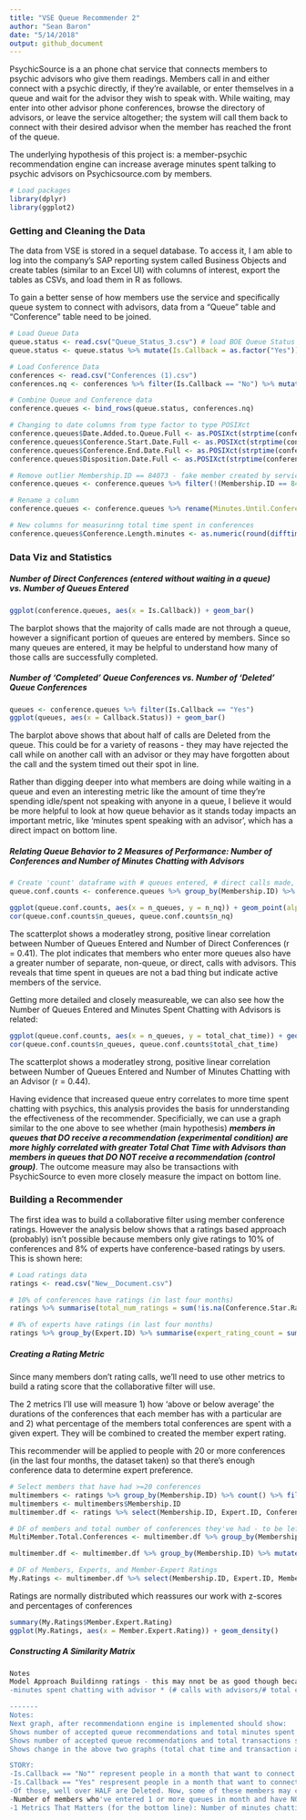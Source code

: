 ```yaml
---
title: "VSE Queue Recommender 2"
author: "Sean Baron"
date: "5/14/2018"
output: github_document
---
```


PsychicSource is a an phone chat service that connects members to psychic advisors who give them readings. Members call in and either connect with a psychic directly, if they're available, or enter themselves in a queue and wait for the advisor they wish to speak with. While waiting, may enter into other advisor phone conferences, browse the directory of advisors, or leave the service altogether; the system will call them back to connect with their desired advisor when the member has reached the front of the queue.

The underlying hypothesis of this project is: a member-psychic recommendation engine can increase average minutes spent talking to psychic advisors on Psychicsource.com by members.

```r
# Load packages
library(dplyr)
library(ggplot2)
```

### Getting and Cleaning the Data

The data from VSE is stored in a sequel database. To access it, I am able to log into the company's SAP reporting system called Business Objects and create tables (similar to an Excel UI) with columns of interest, export the tables as CSVs, and load them in R as follows.

To gain a better sense of how members use the service and specifically queue system to connect with advisors, data from a "Queue" table and "Conference" table need to be joined.
```r
# Load Queue Data
queue.status <- read.csv("Queue_Status_3.csv") # load BOE Queue Status table
queue.status <- queue.status %>% mutate(Is.Callback = as.factor("Yes"))

# Load Conference Data
conferences <- read.csv("Conferences (1).csv")
conferences.nq <- conferences %>% filter(Is.Callback == "No") %>% mutate(Callback.Status = NA, Date.Added.to.Queue.Full = NA, Disposition.Date.Full = NA, Disposition.Reason = NA, Disposition.Activity = NA, Time.to.Conference..minutes. = NA)

# Combine Queue and Conference data
conference.queues <- bind_rows(queue.status, conferences.nq)

# Changing to date columns from type factor to type POSIXct
conference.queues$Date.Added.to.Queue.Full <- as.POSIXct(strptime(conference.queues$Date.Added.to.Queue.Full, format = "%Y/%m/%d %H:%M:%S"))
conference.queues$Conference.Start.Date.Full <- as.POSIXct(strptime(conference.queues$Conference.Start.Date.Full, format = "%Y/%m/%d %H:%M:%S"))
conference.queues$Conference.End.Date.Full <- as.POSIXct(strptime(conference.queues$Conference.End.Date.Full, format = "%Y/%m/%d %H:%M:%S"))
conference.queues$Disposition.Date.Full <- as.POSIXct(strptime(conference.queues$Disposition.Date.Full, format = "%Y/%m/%d %H:%M:%S"))

# Remove outlier Membership.ID == 84073 - fake member created by service
conference.queues <- conference.queues %>% filter(!(Membership.ID == 84073))

# Rename a column
conference.queues <- conference.queues %>% rename(Minutes.Until.Conference = Time.to.Conference..minutes.)

# New columns for measurinng total time spent in conferences
conference.queues$Conference.Length.minutes <- as.numeric(round(difftime(conference.queues$Conference.End.Date.Full, conference.queues$Conference.Start.Date.Full, units = "mins"), 1))
```


### Data Viz and Statistics  

##### Number of Direct Conferences (entered without waiting in a queue) vs. Number of Queues Entered  

```r
ggplot(conference.queues, aes(x = Is.Callback)) + geom_bar()
```
  
The barplot shows that the majority of calls made are not through a queue, however a significant portion of queues are entered by members. Since so many queues are entered, it may be helpful to understand how many of those calls are successfully completed.  
  
##### Number of 'Completed' Queue Conferences vs. Number of 'Deleted' Queue Conferences  
```r
queues <- conference.queues %>% filter(Is.Callback == "Yes")
ggplot(queues, aes(x = Callback.Status)) + geom_bar()
```
  
The barplot above shows that about half of calls are Deleted from the queue. This could be for a variety of reasons - they may have rejected the call while on another call with an advisor or they may have forgotten about the call and the system timed out their spot in line.  
  
Rather than digging deeper into what members are doing while waiting in a queue and even an interesting metric like the amount of time they're spending idle/spent not speaking with anyone in a queue, I believe it would be more helpful to look at how queue behavior as it stands today impacts an important metric, like 'minutes spent speaking with an advisor', which has a direct impact on bottom line.
  
##### Relating Queue Behavior to 2 Measures of Performance: Number of Conferences and Number of Minutes Chatting with Advisors  

```r

# Create 'count' dataframe with # queues entered, # direct calls made, time between first and last queue entry (for perspective), and total chat time across all conferences.
queue.conf.counts <- conference.queues %>% group_by(Membership.ID) %>% summarise(n_queues = sum(Is.Callback == "Yes"), n_nq = sum(Is.Callback == "No"), date_first_q = min(Date.Added.to.Queue.Full, na.rm = TRUE), date_last_q = max(Date.Added.to.Queue.Full, na.rm = TRUE), day_diff = round(difftime(date_last_q, date_first_q, units = "days"), 3), total_chat_time = round(sum(Conference.Length.minutes, na.rm = TRUE), 2))
```
  

```r
ggplot(queue.conf.counts, aes(x = n_queues, y = n_nq)) + geom_point(alpha = 0.3, size = 1) + stat_smooth(method = "lm", se = FALSE)
cor(queue.conf.counts$n_queues, queue.conf.counts$n_nq)
```
  
The scatterplot shows a moderatley strong, positive linear correlation between Number of Queues Entered and Number of Direct Conferences (r = 0.41). The plot indicates that members who enter more queues also have a greater number of separate, non-queue, or direct, calls with advisors. This reveals that time spent in queues are not a bad thing but indicate active members of the service.
  
Getting more detailed and closely measureable, we can also see how the Number of Queues Entered and Minutes Spent Chatting with Advisors is related:
  
```r
ggplot(queue.conf.counts, aes(x = n_queues, y = total_chat_time)) + geom_point(alpha = 0.3, size = 1) + stat_smooth(method = "lm", se = FALSE)
cor(queue.conf.counts$n_queues, queue.conf.counts$total_chat_time)
```
  
The scatterplot shows a moderatley strong, positive linear correlation between Number of Queues Entered and Number of Minutes Chatting with an Advisor (r = 0.44).
  
Having evidence that increased queue entry correlates to more time spent chatting with psychics, this analysis provides the basis for unnderstanding the effectiveness of the recommender. Specificially, we can use a graph similar to the one above to see whether (main hypothesis) ***members in queues that DO receive a recommendation (experimental condition) are more highly correlated with greater Total Chat Time with Advisors than members in queues that DO NOT receive a recommendation (control group)***. The outcome measure may also be transactions with PsychicSource to even more closely measure the impact on bottom line.


### Building a Recommender

The first idea was to build a collaborative filter using member conference ratings. However the analysis below shows that a ratings based approach (probably) isn't possible because members only give ratings to 10% of conferences and 8% of experts have conference-based ratings by users. This is shown here:
```r
# Load ratings data
ratings <- read.csv("New__Document.csv")

# 10% of conferences have ratings (in last four months)
ratings %>% summarise(total_num_ratings = sum(!is.na(Conference.Star.Rating)), total_num_conferences = n(), confs_with_ratings = total_num_ratings/total_num_conferences)

# 8% of experts have ratings (in last four months)
ratings %>% group_by(Expert.ID) %>% summarise(expert_rating_count = sum(!is.na(Conference.Star.Rating)), expert_conference_count = n()) %>% summarise(experts_with_ratings = sum(expert_rating_count==0), total_experts = n(), percentage_experts_with_ratings = experts_with_ratings/total_experts)
```

##### Creating a Rating Metric

Since many members don't rating calls, we'll need to use other metrics to build a rating score that the collaborative filter will use.  

The 2 metrics I'll use will measure 1) how 'above or below average' the durations of the conferences that each member has with a particular are and 2) what percentage of the members total conferences are spent with a given expert. They will be combined to created the member expert rating.

This recommender will be applied to people with 20 or more conferences (in the last four months, the dataset taken) so that there's enough conference data to determine expert preference.

```r
# Select members that have had >=20 conferences
multimembers <- ratings %>% group_by(Membership.ID) %>% count() %>% filter(n >= 20)
multimembers <- multimembers$Membership.ID
multimember.df <- ratings %>% select(Membership.ID, Expert.ID, Conference.Duration) %>% filter(Membership.ID %in% multimembers)

# DF of members and total number of conferences they've had - to be left joined to dataframe below to calculate metric 2
MultiMember.Total.Conferences <- multimember.df %>% group_by(Membership.ID) %>% count() %>% rename(Member.Total.Conf.Count = n)

multimember.df <- multimember.df %>% group_by(Membership.ID) %>% mutate(Z_score = (Conference.Duration - mean(Conference.Duration))/sd(Conference.Duration)) %>% ungroup() %>% group_by(Membership.ID, Expert.ID) %>% summarise(Z.score.sum = sum(Z_score), Member.Expert.Conf.Count = n()) %>% left_join(MultiMember.Total.Conferences, by = "Membership.ID") %>% mutate(Expert.as.Percent.of.Member.Total.Calls = Member.Expert.Conf.Count/Member.Total.Conf.Count, Member.Expert.Rating = Z.score.sum*Expert.as.Percent.of.Member.Total.Calls)

# DF of Members, Experts, and Member-Expert Ratings
My.Ratings <- multimember.df %>% select(Membership.ID, Expert.ID, Member.Expert.Rating)
```

Ratings are normally distributed which reassures our work with z-scores and percentages of conferences
```r
summary(My.Ratings$Member.Expert.Rating)
ggplot(My.Ratings, aes(x = Member.Expert.Rating)) + geom_density()
```

##### Constructing A Similarity Matrix




```r
Notes
Model Approach Buildinng ratings - this may nnot be as good though because the insufficient information for people without many calls is low and the approach above gives scores as nonrmalized top each individuals' behavior.
-minutes spent chatting with advisor * (# calls with advisors/# total calls with all advisors)^2 (maybe the second term is more important?)

-------
Notes:
Next graph, after recommendationn engine is implemented should show:
Shows number of accepted queue recommendations and total minutes spent chatting (per month). 
Shows number of accepted queue recommendations and total transactions spent (per month). 
Shows change in the above two graphs (total chat time and transaction amount) for members across months (pre-post of sorts). 

STORY:
-Is.Callback == "No"" represent people in a month that want to connect and do directly without waiting
-Is.Callback == "Yes" respresent people in a month that want to connect direcftly but have to wait
-Of those, well over HALF are Deleted. Now, some of these members may connect while waiting, however some don't...
-Number of members who've entered 1 or more queues in month and have NOT completed a single call: ~730
-1 Metrics That Matters (for the bottom line): Number of minutes chatting with an advisor
```



